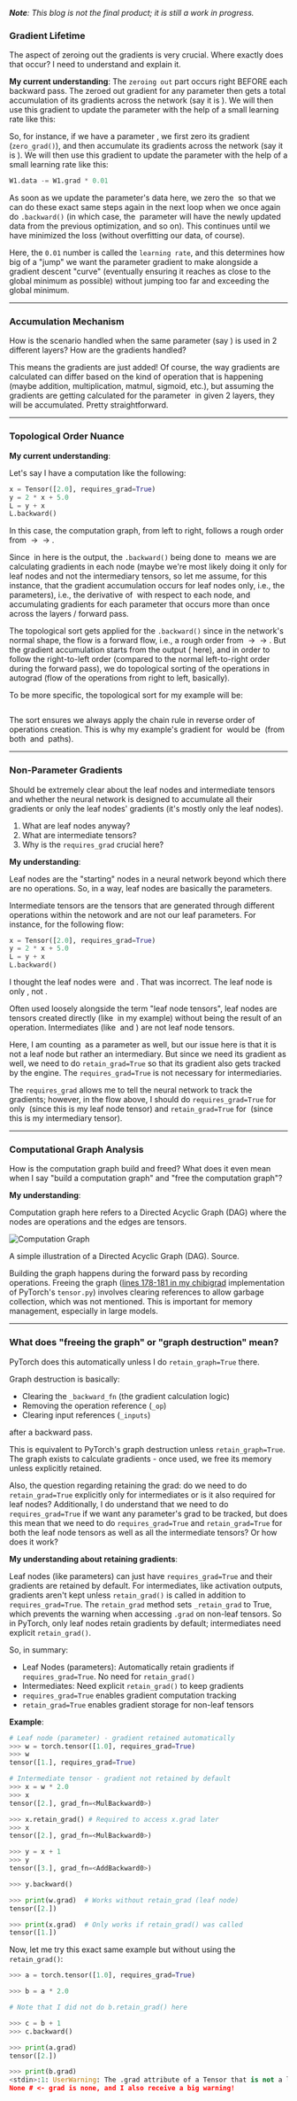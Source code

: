 
_**Note**: This blog is not the final product; it is still a work in progress._

### Gradient Lifetime

The aspect of zeroing out the gradients is very crucial. Where exactly does that occur? I need to understand and explain it.

**My current understanding**:
The `zeroing out` part occurs right BEFORE each backward pass. The zeroed out gradient for any parameter then gets a total accumulation of its gradients across the network (say it is <Math math="W_1.grad" />). We will then use this gradient to update the parameter with the help of a small learning rate like this:

So, for instance, if we have a parameter <Math math="W_1" />, we first zero its gradient (`zero_grad()`), and then accumulate its gradients across the network (say it is <Math math="W_1.grad" />). We will then use this gradient to update the parameter with the help of a small learning rate like this:

```python
W1.data -= W1.grad * 0.01
```

As soon as we update the parameter's data here, we zero the <Math math="W_1.grad" /> so that we can do these exact same steps again in the next loop when we once again do `.backward()` (in which case, the <Math math="W_1" /> parameter will have the newly updated data from the previous optimization, and so on). This continues until we have minimized the loss (without overfitting our data, of course).

Here, the `0.01` number is called the `learning rate`, and this determines how big of a "jump" we want the parameter gradient to make alongside a gradient descent "curve" (eventually ensuring it reaches as close to the global minimum as possible) without jumping too far and exceeding the global minimum. 

---

### Accumulation Mechanism

How is the scenario handled when the same parameter (say <Math math="W_1" />) is used in 2 different layers? How are the gradients handled?

This means the gradients are just added! Of course, the way gradients are calculated can differ based on the kind of operation that is happening (maybe addition, multiplication, matmul, sigmoid, etc.), but assuming the gradients are getting calculated for the parameter <Math math="W_1" /> in given 2 layers, they will be accumulated. Pretty straightforward.

---

### Topological Order Nuance

**My current understanding**:

Let's say I have a computation like the following:

```python
x = Tensor([2.0], requires_grad=True)
y = 2 * x + 5.0
L = y + x
L.backward()
```

In this case, the computation graph, from left to right, follows a rough order from <Math math="x" /> -> <Math math="y" /> -> <Math math="L" />.

Since <Math math="L" /> in here is the output, the `.backward()` being done to <Math math="L" /> means we are calculating gradients in each node (maybe we're most likely doing it only for leaf nodes and not the intermediary tensors, so let me assume, for this instance, that the gradient accumulation occurs for leaf nodes only, i.e., the parameters), i.e., the derivative of <Math math="L" /> with respect to each node, and accumulating gradients for each parameter that occurs more than once across the layers / forward pass.

The topological sort gets applied for the `.backward()` since in the network's normal shape, the flow is a forward flow, i.e., a rough order from <Math math="x" /> -> <Math math="y" /> -> <Math math="L" />. But the gradient accumulation starts from the output (<Math math="L" /> here), and in order to follow the right-to-left order (compared to the normal left-to-right order during the forward pass), we do topological sorting of the operations in autograd (flow of the operations from right to left, basically).

To be more specific, the topological sort for my example will be:

<Math block math="L → (y + x) → y → (2*x) → x" />

The sort ensures we always apply the chain rule in reverse order of operations creation. This is why my example's gradient for <Math math="x" /> would be <Math math="3" /> (from both <Math math="y" /> and <Math math="L" /> paths).

---

### Non-Parameter Gradients

Should be extremely clear about the leaf nodes and intermediate tensors and whether the neural network is designed to accumulate all their gradients or only the leaf nodes' gradients (it's mostly only the leaf nodes).

1. What are leaf nodes anyway?
2. What are intermediate tensors?
3. Why is the `requires_grad` crucial here?

**My understanding**:

Leaf nodes are the "starting" nodes in a neural network beyond which there are no operations. So, in a way, leaf nodes are basically the parameters.

Intermediate tensors are the tensors that are generated through different operations within the netowork and are not our leaf parameters. For instance, for the following flow:

  ```python
x = Tensor([2.0], requires_grad=True)
y = 2 * x + 5.0
L = y + x
L.backward()
```

I thought the leaf nodes were <Math math="x" /> and <Math math="y" />. That was incorrect. The leaf node is only <Math math="x" />, not <Math math="y" />. 

<Callout variant="green" title="So what is a leaf node?">Often used loosely alongside the term "leaf node tensors", leaf nodes are tensors created directly (like <Math math="x" /> in my example) without being the result of an operation. Intermediates (like <Math math="y" /> and <Math math="L" />) are not leaf node tensors.</Callout>

Here, I am counting <Math math="y" /> as a parameter as well, but our issue here is that it is not a leaf node but rather an intermediary. But since we need its gradient as well, we need to do `retain_grad=True` so that its gradient also gets tracked by the engine. The `requires_grad=True` is not necessary for intermediaries.

The `requires_grad` allows me to tell the neural network to track the gradients; however, in the flow above, I should do `requires_grad=True` for only <Math math="x" /> (since this is my leaf node tensor) and `retain_grad=True` for <Math math="y" /> (since this is my intermediary tensor).

---

### Computational Graph Analysis

How is the computation graph build and freed? What does it even mean when I say "build a computation graph" and "free the computation graph"?

**My understanding**:

Computation graph here refers to a Directed Acyclic Graph (DAG) where the nodes are operations and the edges are tensors.

<Image src="/blog/autograd-logic/dag.png" alt="Computation Graph" width={300} height={300} className="mx-auto" />

<Text variant="muted" size="xs" className="text-center mt-4 mb-8">A simple illustration of a Directed Acyclic Graph (DAG). <Link href="https://thenlp.space/blog/graph-convolutional-network-for-dummies" target="_blank" className="underline text-purple-400 hover:text-purple-600">Source</Link>.</Text>

Building the graph happens during the forward pass by recording operations. Freeing the graph ([lines 178-181 in my chibigrad](https://github.com/sumitdotml/chibigrad/blob/main/chibigrad/tensor.py#L178-L181) implementation of PyTorch's `tensor.py`) involves clearing references to allow garbage collection, which was not mentioned. This is important for memory management, especially in large models.

---

### What does "freeing the graph" or "graph destruction" mean?

PyTorch does this automatically unless I do `retain_graph=True` there.

Graph destruction is basically:
- Clearing the `_backward_fn` (the gradient calculation logic)
- Removing the operation reference (`_op`)
- Clearing input references (`_inputs`)

after a backward pass.

This is equivalent to PyTorch's graph destruction unless `retain_graph=True`. The graph exists to calculate gradients - once used, we free its memory unless explicitly retained.

Also, the question regarding retaining the grad: do we need to do `retain_grad=True` explicitly only for intermediates or is it also required for leaf nodes? Additionally, I do understand that we need to do `requires_grad=True` if we want any parameter's grad to be tracked, but does this mean that we need to do `requires_grad=True` and `retain_grad=True` for both the leaf node tensors as well as all the intermediate tensors? Or how does it work?


**My understanding about retaining gradients**:

Leaf nodes (like parameters) can just have `requires_grad=True` and their gradients are retained by default. For intermediates, like activation outputs, gradients aren't kept unless `retain_grad()` is called in addition to `requires_grad=True`. The `retain_grad` method sets `_retain_grad` to True, which prevents the warning when accessing `.grad` on non-leaf tensors. So in PyTorch, only leaf nodes retain gradients by default; intermediates need explicit `retain_grad()`.

So, in summary:

- Leaf Nodes (parameters): Automatically retain gradients if `requires_grad=True`. No need for `retain_grad()`
- Intermediates: Need explicit `retain_grad()` to keep gradients
- `requires_grad=True` enables gradient computation tracking
- `retain_grad=True` enables gradient storage for non-leaf tensors


**Example**:

```python
# Leaf node (parameter) - gradient retained automatically
>>> w = torch.tensor([1.0], requires_grad=True)
>>> w
tensor([1.], requires_grad=True)

# Intermediate tensor - gradient not retained by default
>>> x = w * 2.0
>>> x
tensor([2.], grad_fn=<MulBackward0>)

>>> x.retain_grad() # Required to access x.grad later
>>> x
tensor([2.], grad_fn=<MulBackward0>)

>>> y = x + 1
>>> y
tensor([3.], grad_fn=<AddBackward0>)

>>> y.backward()

>>> print(w.grad)  # Works without retain_grad (leaf node)
tensor([2.])

>>> print(x.grad)  # Only works if retain_grad() was called
tensor([1.])
```

Now, let me try this exact same example but without using the `retain_grad()`:

```python
>>> a = torch.tensor([1.0], requires_grad=True)

>>> b = a * 2.0

# Note that I did not do b.retain_grad() here

>>> c = b + 1
>>> c.backward()

>>> print(a.grad)
tensor([2.])

>>> print(b.grad)
<stdin>:1: UserWarning: The .grad attribute of a Tensor that is not a leaf Tensor is being accessed. Its .grad attribute won't be populated during autograd.backward(). If you indeed want the .grad field to be populated for a non-leaf Tensor, use .retain_grad() on the non-leaf Tensor. If you access the non-leaf Tensor by mistake, make sure you access the leaf Tensor instead. See github.com/pytorch/pytorch/pull/30531 for more informations. (Triggered internally at /Users/runner/work/pytorch/pytorch/pytorch/build/aten/src/ATen/core/TensorBody.h:494.)
None # <- grad is none, and I also receive a big warning!
```
